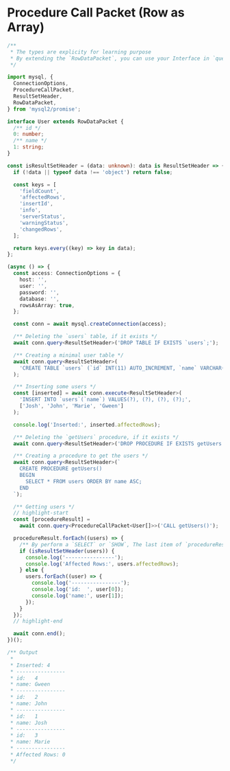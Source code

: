 
# Procedure Call Packet (Row as Array)

<Tabs>
  <TabItem value='index.ts' default>

```ts
/**
 * The types are explicity for learning purpose
 * By extending the `RowDataPacket`, you can use your Interface in `query` and `execute`
 */

import mysql, {
  ConnectionOptions,
  ProcedureCallPacket,
  ResultSetHeader,
  RowDataPacket,
} from 'mysql2/promise';

interface User extends RowDataPacket {
  /** id */
  0: number;
  /** name */
  1: string;
}

const isResultSetHeader = (data: unknown): data is ResultSetHeader => {
  if (!data || typeof data !== 'object') return false;

  const keys = [
    'fieldCount',
    'affectedRows',
    'insertId',
    'info',
    'serverStatus',
    'warningStatus',
    'changedRows',
  ];

  return keys.every((key) => key in data);
};

(async () => {
  const access: ConnectionOptions = {
    host: '',
    user: '',
    password: '',
    database: '',
    rowsAsArray: true,
  };

  const conn = await mysql.createConnection(access);

  /** Deleting the `users` table, if it exists */
  await conn.query<ResultSetHeader>('DROP TABLE IF EXISTS `users`;');

  /** Creating a minimal user table */
  await conn.query<ResultSetHeader>(
    'CREATE TABLE `users` (`id` INT(11) AUTO_INCREMENT, `name` VARCHAR(50), PRIMARY KEY (`id`));'
  );

  /** Inserting some users */
  const [inserted] = await conn.execute<ResultSetHeader>(
    'INSERT INTO `users`(`name`) VALUES(?), (?), (?), (?);',
    ['Josh', 'John', 'Marie', 'Gween']
  );

  console.log('Inserted:', inserted.affectedRows);

  /** Deleting the `getUsers` procedure, if it exists */
  await conn.query<ResultSetHeader>('DROP PROCEDURE IF EXISTS getUsers');

  /** Creating a procedure to get the users */
  await conn.query<ResultSetHeader>(`
    CREATE PROCEDURE getUsers()
    BEGIN
      SELECT * FROM users ORDER BY name ASC;
    END
  `);

  /** Getting users */
  // highlight-start
  const [procedureResult] =
    await conn.query<ProcedureCallPacket<User[]>>('CALL getUsers()');

  procedureResult.forEach((users) => {
    /** By perform a `SELECT` or `SHOW`, The last item of `procedureResult` always be a `ResultSetHeader` */
    if (isResultSetHeader(users)) {
      console.log('----------------');
      console.log('Affected Rows:', users.affectedRows);
    } else {
      users.forEach((user) => {
        console.log('----------------');
        console.log('id:  ', user[0]);
        console.log('name:', user[1]);
      });
    }
  });
  // highlight-end

  await conn.end();
})();

/** Output
 *
 * Inserted: 4
 * ----------------
 * id:   4
 * name: Gween
 * ----------------
 * id:   2
 * name: John
 * ----------------
 * id:   1
 * name: Josh
 * ----------------
 * id:   3
 * name: Marie
 * ----------------
 * Affected Rows: 0
 */
```

  </TabItem>
</Tabs>
